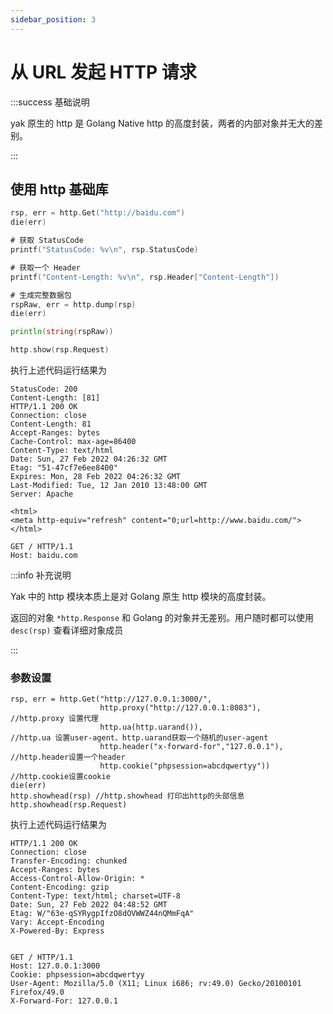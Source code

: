 ```yaml
---
sidebar_position: 3
---
```


# 从 URL 发起 HTTP 请求

:::success 基础说明

yak 原生的 http 是 Golang Native http 的高度封装，两者的内部对象并无大的差别。

:::

## 使用 http 基础库

```go
rsp, err = http.Get("http://baidu.com")
die(err)

# 获取 StatusCode
printf("StatusCode: %v\n", rsp.StatusCode)

# 获取一个 Header
printf("Content-Length: %v\n", rsp.Header["Content-Length"])

# 生成完整数据包
rspRaw, err = http.dump(rsp)
die(err)

println(string(rspRaw))

http.show(rsp.Request)
```

执行上述代码运行结果为

```text
StatusCode: 200
Content-Length: [81]
HTTP/1.1 200 OK
Connection: close
Content-Length: 81
Accept-Ranges: bytes
Cache-Control: max-age=86400
Content-Type: text/html
Date: Sun, 27 Feb 2022 04:26:32 GMT
Etag: "51-47cf7e6ee8400"
Expires: Mon, 28 Feb 2022 04:26:32 GMT
Last-Modified: Tue, 12 Jan 2010 13:48:00 GMT
Server: Apache

<html>
<meta http-equiv="refresh" content="0;url=http://www.baidu.com/">
</html>

GET / HTTP/1.1
Host: baidu.com
```

:::info 补充说明

Yak 中的 http 模块本质上是对 Golang 原生 http 模块的高度封装。

返回的对象 `*http.Response` 和 Golang 的对象并无差别。用户随时都可以使用 `desc(rsp)` 查看详细对象成员

:::


###  参数设置

```
rsp, err = http.Get("http://127.0.0.1:3000/",
					http.proxy("http://127.0.0.1:8083"),    	//http.proxy 设置代理
					http.ua(http.uarand()),						//http.ua 设置user-agent、http.uarand获取一个随机的user-agent
					http.header("x-forward-for","127.0.0.1"),	//http.header设置一个header
					http.cookie("phpsession=abcdqwertyy"))		//http.cookie设置cookie
die(err)
http.showhead(rsp) //http.showhead 打印出http的头部信息
http.showhead(rsp.Request)
```

执行上述代码运行结果为

```
HTTP/1.1 200 OK
Connection: close
Transfer-Encoding: chunked
Accept-Ranges: bytes
Access-Control-Allow-Origin: *
Content-Encoding: gzip
Content-Type: text/html; charset=UTF-8
Date: Sun, 27 Feb 2022 04:48:52 GMT
Etag: W/"63e-qSYRygpIfzO8dOVWWZ44nQMmFqA"
Vary: Accept-Encoding
X-Powered-By: Express


GET / HTTP/1.1
Host: 127.0.0.1:3000
Cookie: phpsession=abcdqwertyy
User-Agent: Mozilla/5.0 (X11; Linux i686; rv:49.0) Gecko/20100101 Firefox/49.0
X-Forward-For: 127.0.0.1
```
